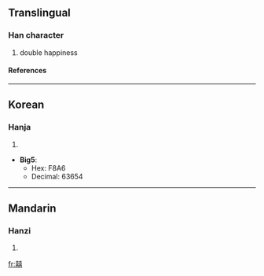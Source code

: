 ==Translingual==
===Han character===
{{Han char|rn=30|rad=口|as=18|sn=21|four=4466<sub>1</sub>|canj=土口土口口 (GRGRR)}}
# double happiness
====References====
{{Han ref|kx=0216.051|dj=0438.240|hdz=10707.061|uh=56CD|ud=22221}}
----
==Korean==
===Hanja===
{{ko-hanja|hangeul=희|rv=hui|mr=hŭi}}
# {{defn|Korean}}

* '''Big5''':
** Hex: F8A6
** Decimal: 63654
----
==Mandarin==
===Hanzi===
{{cmn-hanzi|pin=[[xǐ]] (xi3)|wg=hsi<sup>3</sup>}}
# {{defn|Mandarin}}

[[fr:囍]]